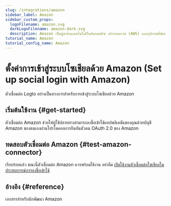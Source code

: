 ```yaml
---
slug: /integrations/amazon
sidebar_label: Amazon
sidebar_custom_props:
  logoFilename: amazon.svg
  darkLogoFilename: amazon-dark.svg
  description: Amazon เป็นผู้นำด้านเทคโนโลยีในอีคอมเมิร์ซ บริการคลาวด์ (AWS) และอุปกรณ์ที่ขับเคลื่อนด้วย AI
tutorial_name: Amazon
tutorial_config_name: Amazon
---
```




# ตั้งค่าการเข้าสู่ระบบโซเชียลด้วย Amazon (Set up social login with Amazon)

ตัวเชื่อมต่อ Logto อย่างเป็นทางการสำหรับการเข้าสู่ระบบโซเชียลด้วย Amazon

<GuideTip />

## เริ่มต้นใช้งาน \{#get-started}

ตัวเชื่อมต่อ Amazon ช่วยให้ผู้ใช้ปลายทางสามารถลงชื่อเข้าใช้แอปพลิเคชันของคุณด้วยบัญชี Amazon ของตนเองผ่านโปรโตคอลการยืนยันตัวตน OAuth 2.0 ของ Amazon

<Integration />

## ทดสอบตัวเชื่อมต่อ Amazon \{#test-amazon-connector}

เรียบร้อยแล้ว ขณะนี้ตัวเชื่อมต่อ Amazon ควรพร้อมใช้งาน อย่าลืม [เปิดใช้งานตัวเชื่อมต่อโซเชียลในประสบการณ์การลงชื่อเข้าใช้](/connectors/social-connectors/#enable-social-sign-in)

## อ้างอิง \{#reference}

<Url href="https://developer.amazon.com/loginwithamazon/console/site/lwa/overview.html">
  เอกสารสำหรับนักพัฒนา Amazon
</Url>
